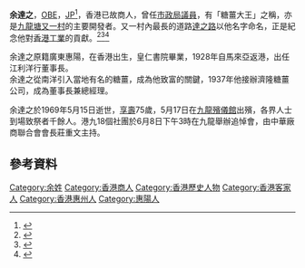 {{citation style|time=2012-01-05T10:29:00+00:00}}
{{expand|time=2012-01-05T10:29:00+00:00}}
'''余達之'''，[[OBE|OBE]]，[[JP|JP]]{{BD|1894年||1969年|5月15日|catIdx=余}}<ref name=":0">{{Cite web|title=U Tat-chee, “The Ginger King,” Managing Partner of Chy Loong Ginger Factory and the Chy Loong Soy Factory|url=https://industrialhistoryhk.org/u-tat-chee-the-ginger-king/|access-date=2022-02-20|work=industrialhistoryhk.org|archive-date=2022-02-25|archive-url=https://web.archive.org/web/20220225074257/https://industrialhistoryhk.org/u-tat-chee-the-ginger-king/}}</ref>，香港已故商人，曾任[[市政局_(香港)|市政局]][[議員|議員]]，有「糖薑大王」之稱，亦是[[九龍塘|九龍塘]][[又一村|又一村]]的主要開發者。又一村內最長的道路[[達之路|達之路]]以他名字命名，正是紀念他對[[香港工業|香港工業]]的貢獻。<ref>{{Cite web |url=http://blog.yahoo.com/_YRFRZGS27R756GS62WTKI75BI4/articles/78210 |title=『糖薑大王』余達之 |accessdate=2012-01-04 |archive-date=2020-03-15 |archive-url=https://web.archive.org/web/20200315214953/https://yahoo.tumblr.com/ |dead-url=yes }}</ref><ref>{{Cite web |url=http://the-sun.on.cc/cnt/news/20111214/00408_003.html |title=政壇：余皓媛爺爺係糖薑大王 |accessdate=2012-01-05 |archive-date=2016-03-04 |archive-url=https://web.archive.org/web/20160304235155/http://the-sun.on.cc/cnt/news/20111214/00408_003.html |dead-url=no }}</ref><ref>{{Cite web |url=http://www.3qhouse.com/html/news/201106/03/1307081587109786.html |title=賣地效應又一村追落後 低密度住宅受客戶欢迎 |accessdate=2012-01-05 |archive-date=2016-03-04 |archive-url=https://web.archive.org/web/20160304101829/http://www.3qhouse.com/html/news/201106/03/1307081587109786.html |dead-url=yes }}</ref>

余達之原籍廣東惠陽，在香港出生，皇仁書院畢業，1928年自馬來亞返港，出任江利洋行董事長。<br />

余達之從南洋引入當地有名的糖薑，成為他致富的關鍵，1937年他接辦濟隆糖薑公司，成為董事長兼總經理。

余達之於1969年5月15日逝世，[[訃告|享壽]]75歲，5月17日在[[九龍殯儀館|九龍殯儀館]]出殯，各界人士到場致祭者千餘人。港九18個社團於6月8日下午3時在九龍舉辦追悼會，由中華廠商聯合會會長莊重文主持。

==參考資料==
<references/>

{{DEFAULTSORT:Yu Tat CHee}}
[[Category:余姓|Category:余姓]]
[[Category:香港商人|Category:香港商人]]
[[Category:香港歷史人物|Category:香港歷史人物]]
[[Category:香港客家人|Category:香港客家人]]
[[Category:香港惠州人|Category:香港惠州人]]
[[Category:惠陽人|Category:惠陽人]]

{{香港商业人物小作品}}